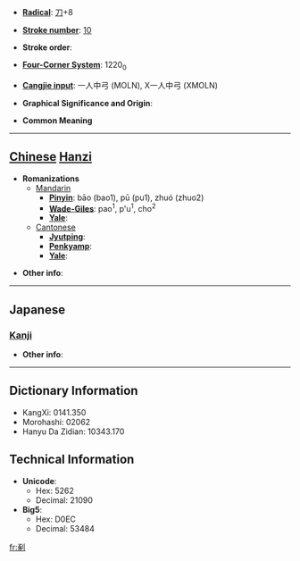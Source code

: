 * '''[[Wiktionary:Chinese radical index| Radical]]''': [[Wiktionary:Chinese radical index 刀|刀]]+8

* '''[[Wiktionary:Chinese total strokes index|Stroke number]]''': [[Wiktionary:Chinese total strokes index 10|10]]

* '''Stroke order''': 

* '''[[Wiktionary:Chinese four corner index|Four-Corner System]]''': 1220<sub>0</sub>

* '''[[Wiktionary:Chinese Cangjie index|Cangjie input]]''': 一人中弓 (MOLN), X一人中弓 (XMOLN)

* '''Graphical Significance and Origin''': 

* '''Common Meaning'''

----

== [[Chinese]] [[Hanzi]] ==

* '''Romanizations'''
** [[Mandarin]]
*** '''[[Pinyin]]''': bāo (bao1), pū (pu1), zhuó (zhuo2)
*** '''[[Wade-Giles]]''': pao<sup>1</sup>, p'u<sup>1</sup>, cho<sup>2</sup>
*** '''[[Yale]]''': 
**[[Cantonese]]
***'''[[Jyutping]]''':
***'''[[Penkyamp]]''': 
***'''[[Yale]]''': 

* '''Other info''': 

----

==Japanese==
===[[Kanji]]===
{{kanji|on readings=[[とく]] (toku), [[たく]] (taku)
|kun readings=[[きる]] (kiru)
}}

* '''Other info''':  

----

== Dictionary Information ==

* KangXi: 0141.350
* Morohashi: 02062
* Hanyu Da Zidian: 10343.170

== Technical Information ==

* '''Unicode''':
** Hex: 5262
** Decimal: 21090
* '''Big5''':
** Hex: D0EC
** Decimal: 53484

[[fr:剢]]